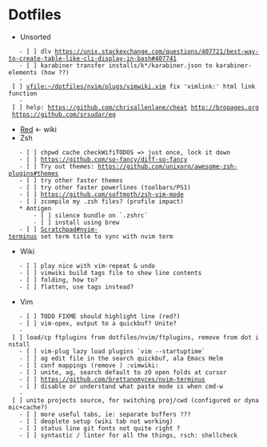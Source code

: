 = Dotfiles =
* Unsorted
    - [ ] dlv https://unix.stackexchange.com/questions/407721/best-way-to-create-table-like-cli-display-in-bash#407741
    - [ ] karabiner transfer installs/k*/karabiner.json to karabiner-elements (how ??)
    - [ ] [[vfile:~/dotfiles/nvim/plugs/vimwiki.vim]] fix 'vimlink:' html link function
    - [ ] help: https://github.com/chrisallenlane/cheat http://bropages.org https://github.com/srsudar/eg
* [[Red]] <- wiki
* Zsh
    - [ ] chpwd cache checkWifiTODOS => just once, lock it down
    - [ ] https://github.com/so-fancy/diff-so-fancy
    - [ ] Try out themes: https://github.com/unixorn/awesome-zsh-plugins#themes
    - [ ] try other faster themes
    - [ ] try other faster powerlines (toolbars/PS1)
    - [ ] https://github.com/softmoth/zsh-vim-mode
    - [ ] zcompile my .zsh files? (profile impact)
    * Antigen
        - [ ] silence bundle on `.zshrc`
        - [ ] install using brew
    - [ ] [[Scratchpad#nvim-terminus]] set term title to sync with nvim term
* Wiki
    - [ ] play nice with vim-repeat & undo
    - [ ] vimwiki build tags file to show line contents
    - [ ] folding, how to?
    - [ ] flatten, use tags instead?
* Vim
    - [ ] TODO FIXME should highlight line (red?)
    - [ ] vim-opex, output to a quickbuf? Unite?
    - [ ] load/cp ftplugins from dotfiles/nvim/ftplugins, remove from dot install
    - [ ] vim-plug lazy load plugins `vim --startuptime`
    - [ ] ag edit file in the search quickbuf, ala Emacs Helm
    - [ ] conf mappings (remove <Space>) :vimwiki:
    - [ ] unite, ag, search default to zO open folds at cursor
    - [ ] https://github.com/brettanomyces/nvim-terminus
    - [ ] disable or understand what paste mode is when cmd-w
    - [ ] unite projects source, for switching proj/cwd (configured or dynamic+cache?)
    - [ ] more useful tabs, ie: separate buffers ???
    - [ ] deoplete setup (wiki tab not working)
    - [ ] status line git fonts not quite right ?
    - [ ] syntastic / linter for all the things, rsch: shellcheck
